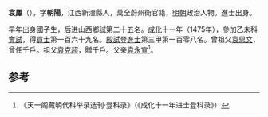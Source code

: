 '''袁鳳'''（{{bd|1435年||？}}），字'''朝陽'''，江西新淦縣人，萬全蔚州衛官籍，[[明朝|明朝]]政治人物。進士出身。

早年出身國子生，后进山西鄉試第二十五名。[[成化|成化]]十一年（1475年），參加乙未科[[會試|會試]]，得[[貢士|貢士]]第一百六十九名。[[殿試|殿試]]登[[進士|進士]]第三甲第一百零八名。曾祖父[[袁思文|袁思文]]，曾任千戶。祖父[[袁克超|袁克超]]，贈千戶。父亲[[袁永宣|袁永宣]]<ref>《天一阁藏明代科举录选刊·登科录》（《成化十一年进士登科录》）</ref>。

==参考==
{{reflist}}
{{明朝人物小作品}}
{{成化十一年乙未科殿試金榜}}